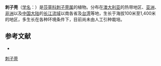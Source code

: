 {{Speciesbox
| name = 刺子莞
| status = 
| status_system = 
| image =
| genus = Rhynchospora
| species = rubra
| authority = (Lour.) Makino
}}

'''刺子莞'''（[[学名|学名]]：{{lang|la|''Rhynchospora rubra''}}）是[[莎草科|莎草科]][[刺子莞属|刺子莞属]]的植物。分布在[[澳大利亚|澳大利亚]]的热带地区、[[亚洲|亚洲]]、[[非洲|非洲]]以及[[中国大陆|中国大陆]]的[[长江流域|长江流域]]以南各省及[[台湾|台湾]]等地，生长于海拔100米至1,400米的地区，多生长在各种环境条件下，目前尚未由人工引种栽培。

== 参考文献 ==
<div class="references-small">
* {{cite web| url =http://www.bioinfo.cn/db05/KmzwSpecies.php?action=view&id=7223| title =刺子莞| work =《中国高等植物数据库全库》| publisher =中国科学院微生物研究所| author =昆明植物研究所| accessdate =2009-02-24| deadurl =yes| archiveurl =https://web.archive.org/web/20160305052112/http://www.bioinfo.cn/db05/KmzwSpecies.php?action=view&id=7223| archivedate =2016-03-05}}
</div>
{{Taxonbar|from=Q5881825}}

[[Category:刺子莞属|刺子莞]]


{{植物小作品}}